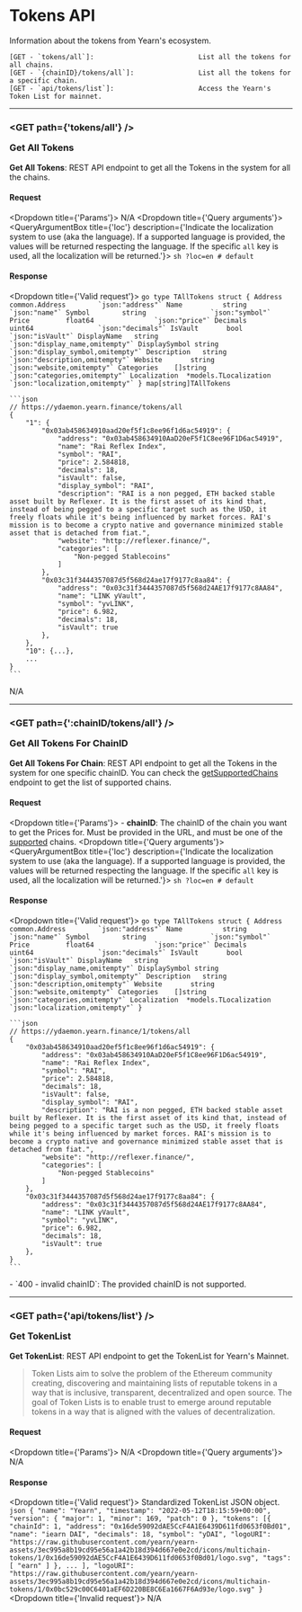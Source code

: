 
# Tokens API
Information about the tokens from Yearn's ecosystem.

```
[GET - `tokens/all`]:                          List all the tokens for all chains.
[GET - `{chainID}/tokens/all`]:                List all the tokens for a specific chain.
[GET - `api/tokens/list`]:                     Access the Yearn's Token List for mainnet.
```

---------------------------------------------------------------------------------------------------

### <GET path={'tokens/all'} /> <p>Get All Tokens</p>
**Get All Tokens**: REST API endpoint to get all the Tokens in the system for all the chains.

#### Request
<Dropdown title={'Params'}>
	N/A
</Dropdown>
<Dropdown title={'Query arguments'}>
	<QueryArgumentBox
		title={'loc'}
		description={'Indicate the localization system to use (aka the language). If a supported language is provided, the values will be returned respecting the language. If the specific `all` key is used, all the localization will be returned.'}>
		```sh
		?loc=en # default
		```
	</QueryArgumentBox>
</Dropdown>

#### Response
<Dropdown title={'Valid request'}>
	```go
	type TAllTokens struct {
		Address       common.Address        `json:"address"`
		Name          string                `json:"name"`
		Symbol        string                `json:"symbol"`
		Price         float64               `json:"price"`
		Decimals      uint64                `json:"decimals"`
		IsVault       bool                  `json:"isVault"`
		DisplayName   string                `json:"display_name,omitempty"`
		DisplaySymbol string                `json:"display_symbol,omitempty"`
		Description   string                `json:"description,omitempty"`
		Website       string                `json:"website,omitempty"`
		Categories    []string              `json:"categories,omitempty"`
		Localization  *models.TLocalization `json:"localization,omitempty"`
	}
	map[string]TAllTokens
	```

	```json
	// https://ydaemon.yearn.finance/tokens/all
	{
		"1": {
			"0x03ab458634910aad20ef5f1c8ee96f1d6ac54919": {
				"address": "0x03ab458634910AaD20eF5f1C8ee96F1D6ac54919",
				"name": "Rai Reflex Index",
				"symbol": "RAI",
				"price": 2.584818,
				"decimals": 18,
				"isVault": false,
				"display_symbol": "RAI",
				"description": "RAI is a non pegged, ETH backed stable asset built by Reflexer. It is the first asset of its kind that, instead of being pegged to a specific target such as the USD, it freely floats while it's being influenced by market forces. RAI's mission is to become a crypto native and governance minimized stable asset that is detached from fiat.",
				"website": "http://reflexer.finance/",
				"categories": [
					"Non-pegged Stablecoins"
				]
			},
			"0x03c31f3444357087d5f568d24ae17f9177c8aa84": {
				"address": "0x03c31f3444357087d5f568d24AE17f9177c8AA84",
				"name": "LINK yVault",
				"symbol": "yvLINK",
				"price": 6.982,
				"decimals": 18,
				"isVault": true
			},
		},
		"10": {...},
		...
	}
	```
</Dropdown>
<Dropdown title={'Invalid request'}>
	N/A
</Dropdown>

---------------------------------------------------------------------------------------------------

### <GET path={':chainID/tokens/all'} /> <p>Get All Tokens For ChainID</p>
**Get All Tokens For Chain**: REST API endpoint to get all the Tokens in the system for one specific chainID. You can check the [getSupportedChains](/docs/routes/misc#-get-supported-chains) endpoint to get the list of supported chains. 

#### Request
<Dropdown title={'Params'}>
	- **chainID**: The chainID of the chain you want to get the Prices for. Must be provided in the URL, and must be one of the [supported](/docs/routes/misc#-get-supported-chains) chains.
</Dropdown>
<Dropdown title={'Query arguments'}>
	<QueryArgumentBox
		title={'loc'}
		description={'Indicate the localization system to use (aka the language). If a supported language is provided, the values will be returned respecting the language. If the specific `all` key is used, all the localization will be returned.'}>
		```sh
		?loc=en # default
		```
	</QueryArgumentBox>
</Dropdown>

#### Response
<Dropdown title={'Valid request'}>
	```go
	type TAllTokens struct {
		Address       common.Address        `json:"address"`
		Name          string                `json:"name"`
		Symbol        string                `json:"symbol"`
		Price         float64               `json:"price"`
		Decimals      uint64                `json:"decimals"`
		IsVault       bool                  `json:"isVault"`
		DisplayName   string                `json:"display_name,omitempty"`
		DisplaySymbol string                `json:"display_symbol,omitempty"`
		Description   string                `json:"description,omitempty"`
		Website       string                `json:"website,omitempty"`
		Categories    []string              `json:"categories,omitempty"`
		Localization  *models.TLocalization `json:"localization,omitempty"`
	}
	```

	```json
	// https://ydaemon.yearn.finance/1/tokens/all
	{
		"0x03ab458634910aad20ef5f1c8ee96f1d6ac54919": {
			"address": "0x03ab458634910AaD20eF5f1C8ee96F1D6ac54919",
			"name": "Rai Reflex Index",
			"symbol": "RAI",
			"price": 2.584818,
			"decimals": 18,
			"isVault": false,
			"display_symbol": "RAI",
			"description": "RAI is a non pegged, ETH backed stable asset built by Reflexer. It is the first asset of its kind that, instead of being pegged to a specific target such as the USD, it freely floats while it's being influenced by market forces. RAI's mission is to become a crypto native and governance minimized stable asset that is detached from fiat.",
			"website": "http://reflexer.finance/",
			"categories": [
				"Non-pegged Stablecoins"
			]
		},
		"0x03c31f3444357087d5f568d24ae17f9177c8aa84": {
			"address": "0x03c31f3444357087d5f568d24AE17f9177c8AA84",
			"name": "LINK yVault",
			"symbol": "yvLINK",
			"price": 6.982,
			"decimals": 18,
			"isVault": true
		},
	}
	```
</Dropdown>
<Dropdown title={'Invalid request'}>
	- `400 - invalid chainID`: The provided chainID is not supported.
</Dropdown>

---------------------------------------------------------------------------------------------------

### <GET path={'api/tokens/list'} /> <p>Get TokenList</p>
**Get TokenList**: REST API endpoint to get the TokenList for Yearn's Mainnet.

> Token Lists aim to solve the problem of the Ethereum community creating, discovering and maintaining lists of reputable tokens in a way that is inclusive, transparent, decentralized and open source.
> The goal of Token Lists is to enable trust to emerge around reputable tokens in a way that is aligned with the values of decentralization.


#### Request
<Dropdown title={'Params'}>
	N/A
</Dropdown>
<Dropdown title={'Query arguments'}>
	N/A
</Dropdown>

#### Response
<Dropdown title={'Valid request'}>
	Standardized TokenList JSON object.
	```json
	{
	    "name": "Yearn",
		"timestamp": "2022-05-12T18:15:59+00:00",
		"version": {
			"major": 1,
			"minor": 169,
			"patch": 0
		},
		"tokens": [{
				"chainId": 1,
				"address": "0x16de59092dAE5CcF4A1E6439D611fd0653f0Bd01",
				"name": "iearn DAI",
				"decimals": 18,
				"symbol": "yDAI",
				"logoURI": "https://raw.githubusercontent.com/yearn/yearn-assets/3ec995a8b19cd95e56a1a42b18d394d667e0e2cd/icons/multichain-tokens/1/0x16de59092dAE5CcF4A1E6439D611fd0653f0Bd01/logo.svg",
				"tags": [
					"earn"
				]
			},
			...
		],
		"logoURI": "https://raw.githubusercontent.com/yearn/yearn-assets/3ec995a8b19cd95e56a1a42b18d394d667e0e2cd/icons/multichain-tokens/1/0x0bc529c00C6401aEF6D220BE8C6Ea1667F6Ad93e/logo.svg"
	}
	```
</Dropdown>
<Dropdown title={'Invalid request'}>
	N/A
</Dropdown>